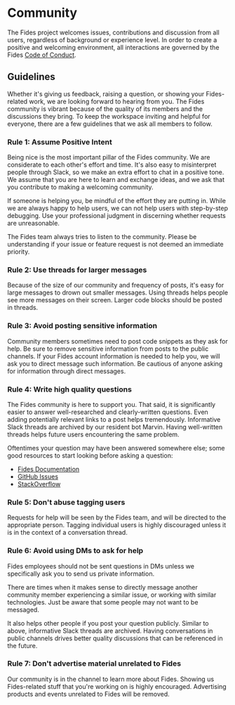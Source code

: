 # Community

The Fides project welcomes issues, contributions and discussion from all users, regardless of background or experience level. In order to create a positive and welcoming environment, all interactions are governed by the Fides [Code of Conduct](/community/code_of_conduct).

## Guidelines

Whether it's giving us feedback, raising a question, or showing your Fides-related work, we are looking forward to hearing from you. The Fides community is vibrant because of the quality of its members and the discussions they bring. To keep the workspace inviting and helpful for everyone, there are a few guidelines that we ask all members to follow.

### Rule 1: Assume Positive Intent

Being nice is the most important pillar of the Fides community. We are considerate to each other's effort and time. It's also easy to misinterpret people through Slack, so we make an extra effort to chat in a positive tone. We assume that you are here to learn and exchange ideas, and we ask that you contribute to making a welcoming community.

If someone is helping you, be mindful of the effort they are putting in. While we are always happy to help users, we can not help users with step-by-step debugging. Use your professional judgment in discerning whether requests are unreasonable.

The Fides team always tries to listen to the community. Please be understanding if your issue or feature request is not deemed an immediate priority.

### Rule 2: Use threads for larger messages

Because of the size of our community and frequency of posts, it's easy for large messages to drown out smaller messages. Using threads helps people see more messages on their screen. Larger code blocks should be posted in threads.

### Rule 3: Avoid posting sensitive information

Community members sometimes need to post code snippets as they ask for help. Be sure to remove sensitive information from posts to the public channels. If your Fides account information is needed to help you, we will ask you to direct message such information. Be cautious of anyone asking for information through direct messages.

### Rule 4: Write high quality questions

The Fides community is here to support you. That said, it is significantly easier to answer well-researched and clearly-written questions. Even adding potentially relevant links to a post helps tremendously.
Informative Slack threads are archived by our resident bot Marvin. Having well-written threads helps future users encountering the same problem.

Oftentimes your question may have been answered somewhere else; some good resources to start looking before asking a question:

* [Fides Documentation](https://ethyca.github.io/fides)
* [GitHub Issues](https://github.com/ethyca/fides/issues)
* [StackOverflow](https://stackoverflow.com/questions/tagged/fides)

### Rule 5: Don't abuse tagging users

Requests for help will be seen by the Fides team, and will be directed to the appropriate person. Tagging individual users is highly discouraged unless it is in the context of a conversation thread.

### Rule 6: Avoid using DMs to ask for help

Fides employees should not be sent questions in DMs unless we specifically ask you to send us private information.

There are times when it makes sense to directly message another community member experiencing a similar issue, or working with similar technologies. Just be aware that some people may not want to be messaged.

It also helps other people if you post your question publicly. Similar to above, informative Slack threads are archived. Having conversations in public channels drives better quality discussions that can be referenced in the future.

### Rule 7: Don't advertise material unrelated to Fides

Our community is in the channel to learn more about Fides. Showing us Fides-related stuff that you're working on is highly encouraged. Advertising products and events unrelated to Fides will be removed.